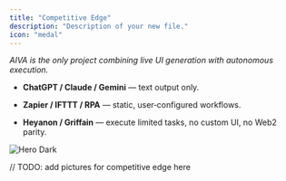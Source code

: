 ```yaml
---
title: "Competitive Edge"
description: "Description of your new file."
icon: "medal"
---
```


*AIVA is the only project combining live UI generation with autonomous execution.*

* **ChatGPT / Claude / Gemini** — text output only.

* **Zapier / IFTTT / RPA** — static, user‑configured workflows.

* **Heyanon / Griffain** — execute limited tasks, no custom UI, no Web2 parity.

<img
  className="hidden dark:block"
  src="/images/hero-dark.png"
  alt="Hero Dark"
/>

// TODO: add pictures for competitive edge here